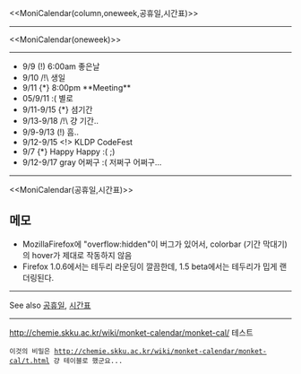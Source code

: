 <<MoniCalendar(column,oneweek,공휴일,시간표)>>
----
<<MoniCalendar(oneweek)>>
----
* 9/9 (!) 6:00am 좋은날
* 9/10 /!\ 생일
* 9/11 {*} 8:00pm **Meeting**
* 05/9/11 :( 별로
* 9/11-9/15 {*} 셤기간
* 9/13-9/18 /!\ 걍 기간..
* 9/9-9/13 (!) 흠..
* 9/12-9/15 <!> KLDP CodeFest
* 9/7 {*} Happy Happy :( ;)
* 9/12-9/17 gray 어쩌구 :( 저쩌구 어쩌구...
----
<<MoniCalendar(공휴일,시간표)>>

== 메모 ==
* MozillaFirefox에 "overflow:hidden"이 버그가 있어서, colorbar (기간 막대기)의 hover가 제대로 작동하지 않음
* Firefox 1.0.6에서는 테두리 라운딩이 깔끔한데, 1.5 beta에서는 테두리가 밉게 랜더링된다.
----
See also [[공휴일]], [[시간표]]
----
http://chemie.skku.ac.kr/wiki/monket-calendar/monket-cal/ 테스트
 이것의 비밀은 http://chemie.skku.ac.kr/wiki/monket-calendar/monket-cal/t.html 걍 테이블로 했군요...
